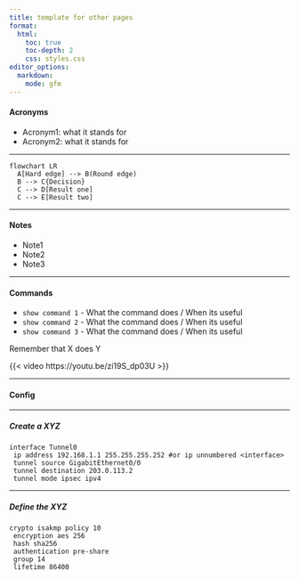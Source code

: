 ```yaml
---
title: template for other pages
format:
  html:
    toc: true
    toc-depth: 2
    css: styles.css
editor_options:
  markdown:
    mode: gfm
---
```

#### Acronyms

- Acronym1: what it stands for
- Acronym2: what it stands for

---

```mermaid
flowchart LR
  A[Hard edge] --> B(Round edge)
  B --> C{Decision}
  C --> D[Result one]
  C --> E[Result two]
```

---

#### Notes

- Note1
- Note2
- Note3
	
---

#### Commands
- `show command 1` - What the command does / When its useful
- `show command 2` - What the command does / When its useful
- `show command 3` - What the command does / When its useful

::: {.callout-note}
Remember that X does Y
:::

{{< video https://youtu.be/zi19S_dp03U >}}

---

#### Config

---

##### Create a XYZ
```
interface Tunnel0
 ip address 192.168.1.1 255.255.255.252 #or ip unnumbered <interface>
 tunnel source GigabitEthernet0/0
 tunnel destination 203.0.113.2
 tunnel mode ipsec ipv4
```

---

##### Define the XYZ
```
crypto isakmp policy 10
 encryption aes 256
 hash sha256
 authentication pre-share
 group 14
 lifetime 86400
```